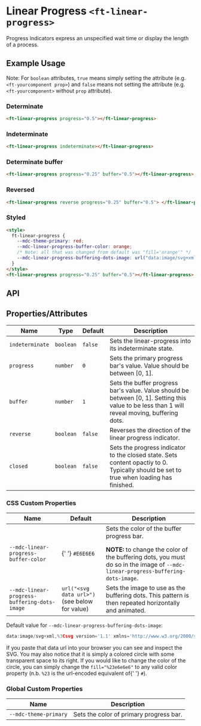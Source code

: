 
<Meta title="Firstech UI/Component/Linear-Progress/Doc" />

<style>{`

`}</style>

# Linear Progress `<ft-linear-progress>`

Progress indicators express an unspecified wait time or display the length of a process.

## Example Usage

Note: For `boolean` attributes, `true` means simply setting the attribute (e.g. `<ft-yourcomponent prop>`) and `false` means not setting the attribute (e.g. `<ft-yourcomponent>` without `prop` attribute).

### Determinate

<Canvas withToolbar>
  <Story
    id="firstech-ui-component-linear-progress--determinate"
    height="100px"
  />
</Canvas>

```html
<ft-linear-progress progress="0.5"></ft-linear-progress>
```

### Indeterminate

<Canvas withToolbar>
  <Story
    id="firstech-ui-component-linear-progress--indeterminate"
    height="100px"
  />
</Canvas>

```html
<ft-linear-progress indeterminate></ft-linear-progress>
```

### Determinate buffer

<Canvas withToolbar>
  <Story
    id="firstech-ui-component-linear-progress--determinate-buffer"
    height="100px"
  />
</Canvas>

```html
<ft-linear-progress progress="0.25" buffer="0.5"></ft-linear-progress>
```

### Reversed

<Canvas withToolbar>
  <Story id="firstech-ui-component-linear-progress--reversed" height="100px" />
</Canvas>

```html
<ft-linear-progress reverse progress="0.25" buffer="0.5"> </ft-linear-progress>
```

### Styled

<Canvas withToolbar>
  <Story id="firstech-ui-component-linear-progress--styled" height="100px" />
</Canvas>

```html
<style>
  ft-linear-progress {
    --mdc-theme-primary: red;
    --mdc-linear-progress-buffer-color: orange;
    /* Note: all that was changed from default was "fill='orange'" */
    --mdc-linear-progress-buffering-dots-image: url("data:image/svg+xml,%3Csvg version='1.1' xmlns='http://www.w3.org/2000/svg' xmlns:xlink='http://www.w3.org/1999/xlink' x='0px' y='0px' enable-background='new 0 0 5 2' xml:space='preserve' viewBox='0 0 5 2' preserveAspectRatio='none slice'%3E%3Ccircle cx='1' cy='1' r='1' fill='orange'/%3E%3C/svg%3E");
  }
</style>
<ft-linear-progress progress="0.25" buffer="0.5"></ft-linear-progress>
```

## API

## Properties/Attributes

<table>
  <thead>
    <tr>
      <th>Name</th>
      <th>Type</th>
      <th>Default</th>
      <th>Description</th>
    </tr>
  </thead>
  <tbody>
    <tr>
      <td>
        <code>indeterminate</code>
      </td>
      <td>
        <code>boolean</code>
      </td>
      <td>
        <code>false</code>
      </td>
      <td>Sets the linear-progress into its indeterminate state.</td>
    </tr>
    <tr>
      <td>
        <code>progress</code>
      </td>
      <td>
        <code>number</code>
      </td>
      <td>
        <code>0</code>
      </td>
      <td>
        Sets the primary progress bar's value. Value should be between [0, 1].
      </td>
    </tr>
    <tr>
      <td>
        <code>buffer</code>
      </td>
      <td>
        <code>number</code>
      </td>
      <td>
        <code>1</code>
      </td>
      <td>
        Sets the buffer progress bar's value. Value should be between [0, 1].
        Setting this value to be less than 1 will reveal moving, buffering dots.
      </td>
    </tr>
    <tr>
      <td>
        <code>reverse</code>
      </td>
      <td>
        <code>boolean</code>
      </td>
      <td>
        <code>false</code>
      </td>
      <td>Reverses the direction of the linear progress indicator.</td>
    </tr>
    <tr>
      <td>
        <code>closed</code>
      </td>
      <td>
        <code>boolean</code>
      </td>
      <td>
        <code>false</code>
      </td>
      <td>
        Sets the progress indicator to the closed state. Sets content opactiy to
        0. Typically should be set to true when loading has finished.
      </td>
    </tr>
  </tbody>
</table>

### CSS Custom Properties

<table>
  <thead>
    <tr>
      <th>Name</th>
      <th>Default</th>
      <th>Description</th>
    </tr>
  </thead>
  <tbody>
    <tr>
      <td>
        <code>--mdc-linear-progress-buffer-color</code>
      </td>
      <td>
        {' '}
        <code>#E6E6E6</code>
      </td>
      <td>
        Sets the color of the buffer progress bar.<p></p> <strong>
          NOTE:
        </strong> to change the color of the buffering dots, you must do so in the
        image of <code>--mdc-linear-progress-buffering-dots-image</code>.
      </td>
    </tr>
    <tr>
      <td>
        <code>--mdc-linear-progress-buffering-dots-image</code>
      </td>
      <td>
        <code>url("&lt;svg data url&gt;")</code> (see below for value)
      </td>
      <td>
        Sets the image to use as the buffering dots. This pattern is then
        repeated horizontally and animated.
      </td>
    </tr>
  </tbody>
</table>

<p>
  Default value for <code>--mdc-linear-progress-buffering-dots-image</code>:
</p>

```js
data:image/svg+xml,%3Csvg version='1.1' xmlns='http://www.w3.org/2000/svg' xmlns:xlink='http://www.w3.org/1999/xlink' x='0px' y='0px' enable-background='new 0 0 5 2' xml:space='preserve' viewBox='0 0 5 2' preserveAspectRatio='none slice'%3E%3Ccircle cx='1' cy='1' r='1' fill='%23e6e6e6'/%3E%3C/svg%3E
```

<p>
  If you paste that data url into your browser you can see and inspect the SVG.
  You may also notice that it is simply a colored circle with some transparent
  space to its right. If you would like to change the color of the circle, you
  can simply change the <code>fill="%23e6e6e6"</code> to any valid color
  property (n.b. <code>%23</code> is the url-encoded equivalent of{' '}
  <code>#</code>).
</p>

### Global Custom Properties

<table>
  <thead>
    <tr>
      <th>Name</th>
      <th>Description</th>
    </tr>
  </thead>
  <tbody>
    <tr>
      <td>
        <code>--mdc-theme-primary</code>
      </td>
      <td>Sets the color of primary progress bar.</td>
    </tr>
  </tbody>
</table>
